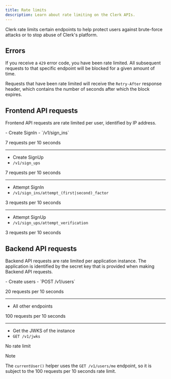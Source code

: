 ```yaml
---
title: Rate limits
description: Learn about rate limiting on the Clerk APIs.
---
```


Clerk rate limits certain endpoints to help protect users against brute-force attacks or to stop abuse of Clerk's platform.

## Errors

If you receive a `429` error code, you have been rate limited. All subsequent requests to that specific endpoint will be blocked for a given amount of time.

Requests that have been rate limited will receive the `Retry-After` response header, which contains the number of seconds after which the block expires.

## Frontend API requests

Frontend API requests are rate limited per user, identified by IP address.

<Properties>
  - Create SignIn
  - `/v1/sign_ins`

  7 requests per 10 seconds

  ---

  - Create SignUp
  - `/v1/sign_ups`

  7 requests per 10 seconds

  ---

  - Attempt SignIn
  - `/v1/sign_ins/attempt_(first|second)_factor`

  3 requests per 10 seconds

  ---

  - Attempt SignUp
  - `/v1/sign_ups/attempt_verification`

  3 requests per 10 seconds
</Properties>

## Backend API requests

Backend API requests are rate limited per application instance. The application is identified by the secret key that is provided when making Backend API requests.

<Properties>
  - Create users
  - `POST /v1/users`

  20 requests per 10 seconds

  ---

  - All other endpoints

  100 requests per 10 seconds

  ---

  - Get the JWKS of the instance
  - `GET /v1/jwks`

  No rate limit
</Properties>

> [!NOTE]
> The `currentUser()` helper uses the `GET /v1/users/me` endpoint, so it is subject to the 100 requests per 10 seconds rate limit.
